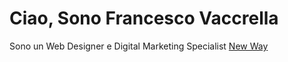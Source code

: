 # Ciao, Sono Francesco Vaccrella

Sono un Web Designer e Digital Marketing Specialist [New Way](https://www.new-way.it)
